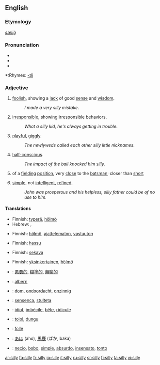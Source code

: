 {{Wikipediadab}}
==English==

===Etymology===
{{OE.}} ''[[sæliġ]]''

===Pronunciation===
*{{SAMPA|/'/}}
*{{IPA|/'sIlI/}}
*{{audio|en-us-silly.ogg|Audio (US)}}

*:Rhymes: [[Rhymes:English:-ɪli|-ɪli]]

===Adjective===
{{en-adj|silli|er}}

# [[foolish]], showing a [[lack]] of good [[sense]] and [[wisdom]].
#:''I made a very silly mistake''.
# [[irresponsible]], showing irresponsible behaviors.
#:''What a silly kid, he's always getting in trouble''.
# [[playful]], [[giggly]].
#:''The newlyweds called each other silly little nicknames''.
# [[half-conscious]].
#:''The impact of the ball knocked him silly.''
# {{cricket}} of a [[fielding]] [[position]], very [[close]] to the [[batsman]]; closer than [[short]]
# {{pejorative}} [[simple]], not [[intelligent]], [[refined]].
#:''John was prosperous and his helpless, silly father could be of no use to him''.

====Translations====
{{trans-top|foolish, showing a lack of good sense and wisdom}}
*Finnish: [[typerä]], [[hölmö]]
*Hebrew: {{he-translation|מטופש|metupásh}} {{m}}, {{he-translation|טיפשי|tipshí}} {{m}}
{{trans-mid}}
{{trans-bottom}}

{{trans-top|irresponsible, showing irresponsible behaviors}}
*Finnish: [[hölmö]], [[ajattelematon]], [[vastuuton]]
{{trans-mid}}
{{trans-bottom}}

{{trans-top|playful, giggly}}
*Finnish: [[hassu]]
{{trans-mid}}
{{trans-bottom}}

{{trans-top|half-conscious}}
*Finnish: [[sekava]]
{{trans-mid}}
{{trans-bottom}}

{{trans-top|(cricket) of a fielding position, very close to the batsman; closer than short}}
{{trans-mid}}
{{trans-bottom}}

{{trans-top|(pejorative) simple, not intelligent, refined}}
*Finnish: [[yksinkertainen]], [[hölmö]]
{{trans-mid}}
{{trans-bottom}}

{{checktrans}}
{{trans-top|translations to be checked}}
*{{ttbc|Chinese}}: [[愚蠢的]], [[糊塗的]], [[無聊的]]
*{{ttbc|German}}: [[albern]]
*{{ttbc|Dutch}}: [[dom]], [[ondoordacht]], [[onzinnig]]
*{{ttbc|Esperanto}}: [[sensenca]], [[stulteta]]
*{{ttbc|French}}: [[idiot]], [[imbécile]], [[bête]], [[ridicule]]
*{{ttbc|Indonesian}}: [[tolol]], [[dungu]]
*{{ttbc|Interlingua}}: [[folle]]
*{{ttbc|Japanese}}: [[あほ]] (aho), [[馬鹿]] (ばか, baka)
*{{ttbc|Spanish}}: [[necio]], [[bobo]], [[simple]], [[absurdo]], [[insensato]], [[tonto]]
{{trans-bottom}}

<!--  "This part does not seem to make much sense. Other dictionaries do not seem to recognize the adverbial use of the word."

===Adverb===
{{en-adv|silli|er}}

# until the point of [[distraction]]
#: ''bored '''silly'''.'' very very very foolish

====Usage notes====
Often used [[sarcasm|sarcastically]], hereby creating an effect similar to [[very]].

====Translations====
{{trans-top|until the point of distraction}}
{{trans-mid}}
{{trans-bottom}} -->

[[ar:silly]]
[[fa:silly]]
[[fr:silly]]
[[io:silly]]
[[it:silly]]
[[ru:silly]]
[[sr:silly]]
[[fi:silly]]
[[ta:silly]]
[[vi:silly]]